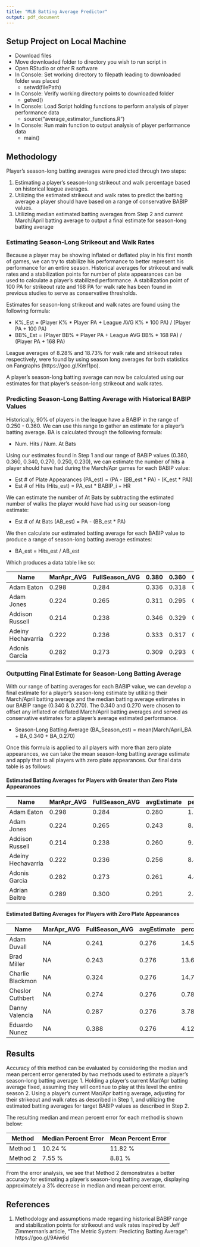 ```yaml
---
title: "MLB Batting Average Predictor"
output: pdf_document
---
```


## Setup Project on Local Machine

- Download files
- Move downloaded folder to directory you wish to run script in
- Open RStudio or other R software
- In Console: Set working directory to filepath leading to downloaded folder was placed
    - setwd(filePath)
- In Console: Verify working directory points to downloaded folder
    - getwd()
- In Console: Load Script holding functions to perform analysis of player performance data
    - source("average_estimator_functions.R")
- In Console: Run main function to output analysis of player performance data
    - main()

## Methodology
Player's season-long batting averages were predicted through two steps:

1. Estimating a player's season-long strikeout and walk percentage based on historical league averages.  
2. Utilizing the estimated strikeout and walk rates to predict the batting average a player should have based on a range
of conservative BABIP values.
3. Utilizing median estimated batting averages from Step 2 and current March/April batting average to output a final estimate for season-long batting average

### Estimating Season-Long Strikeout and Walk Rates
Because a player may be showing inflated or deflated play in his first month of games, we can try to stabilize his performance to better represent his performance for an entire season. Historical averages for strikeout and walk rates and a stabilization points for number of plate appearances can be used to calculate a player's stabilized performance. A stabilization point of 100 PA for strikeout rate and 168 PA for walk rate has been found in previous studies to serve as conservative thresholds. 

Estimates for season-long strikeout and walk rates are found using the following formula: 

- K%_Est = (Player K% * Player PA + League AVG K% * 100 PA) / (Player PA  + 100 PA)
- BB%_Est = (Player BB% * Player PA + League AVG BB% * 168 PA) / (Player PA  + 168 PA)

League averages of 8.28% and 18.73% for walk rate and strikeout rates respectively, were found by using season long averages for both statistics on 
Fangraphs (https://goo.gl/Kmf1po).

A player's season-long batting average can now be calculated using our estimates for that player's season-long strikeout and walk rates.

### Predicting Season-Long Batting Average with Historical BABIP Values
Historically, 90% of players in the league have a BABIP in the range of 0.250 - 0.360. We can use this range to gather an estimate for a player's batting average. BA is calculated through the following formula: 

- Num. Hits / Num. At Bats

Using our estimates found in Step 1 and our range of BABIP values (0.380, 0.360, 0.340, 0.270, 0.250, 0.230), we can estimate the number of hits a player should have had during the March/Apr games for each BABIP value:

- Est # of Plate Appearances (PA_est) = (PA - (BB_est * PA) - (K_est * PA))
- Est # of Hits (Hits_est) = PA_est * BABIP_i + HR

We can estimate the number of At Bats by subtracting the estimated number of walks the player would have had using our season-long estimate:

- Est # of At Bats (AB_est) = PA - (BB_est * PA)

We then calculate our estimated batting average for each BABIP value to produce a range of season-long batting average estimates:

- BA_est = Hits_est / AB_est

Which produces a data table like so: 

Name                | MarApr_AVG | FullSeason_AVG | 0.380  | 0.360  | 0.340  | 0.270  | 0.250  | 0.230
------------------- | ---------- | -------------- | ----- | ----- | ----- | ----- | ----- | -----
Adam Eaton          | 0.298      |    0.284       | 0.336 | 0.318 | 0.302 | 0.241 | 0.224 | 0.207
Adam Jones          | 0.224      |    0.265       | 0.311 | 0.295 | 0.280 | 0.225 | 0.210 | 0.194
Addison Russell     | 0.214      |    0.238       | 0.346 | 0.329 | 0.313 | 0.254 | 0.237 | 0.221
Adeiny Hechavarria  | 0.222      |    0.236       | 0.333 | 0.317 | 0.301 | 0.244 | 0.229 | 0.212
Adonis Garcia       | 0.282      |    0.273       | 0.309 | 0.293 | 0.278 | 0.222 | 0.207 | 0.192


### Outputting Final Estimate for Season-Long Batting Average
With our range of batting averages for each BABIP value, we can develop a final estimate for a player's season-long estimate by utilizing their March/April batting average and the median batting average estimates in our BABIP range (0.340 & 0.270). The 0.340 and 0.270 were chosen to offset any inflated or deflated March/April batting averages and served as conservative estimates for a player's average estimated performance. 

- Season-Long Batting Average (BA_Season_est) = mean(March/April_BA + BA_0.340 + BA_0.270)





Once this formula is applied to all players with more than zero plate appearances, we can take the mean season-long batting average estimate and apply that to all players with zero plate appearances. Our final data table is as follows: 

#### Estimated Batting Averages for Players with Greater than Zero Plate Appearances
Name               | MarApr_AVG    |FullSeason_AVG  |avgEstimate    |percentError
------------------ | ------------- | -------------- | --------- | ----------
Adam Eaton         | 0.298         | 0.284          |  0.280    | 1.29 %
Adam Jones         | 0.224         | 0.265          |  0.243    | 8.26 %
Addison Russell    | 0.214         | 0.238          |  0.260    | 9.38 &
Adeiny Hechavarria | 0.222         | 0.236          |  0.256    | 8.44 %
Adonis Garcia      | 0.282         | 0.273          |  0.261    | 4.45 %
Adrian Beltre      | 0.289         | 0.300          |  0.291    | 2.87 %

#### Estimated Batting Averages for Players with Zero Plate Appearances
Name               | MarApr_AVG    |FullSeason_AVG  |avgEstimate    |percentError
------------------ | ------------- | -------------- | --------- | ----------
Adam Duvall        | NA         | 0.241          |  0.276    | 14.58 %
Brad Miller        | NA         | 0.243          |  0.276    | 13.64 %
Charlie Blackmon   | NA         | 0.324          |  0.276    | 14.77 &
Cheslor Cuthbert   | NA         | 0.274          |  0.276    | 0.78 %
Danny Valencia     | NA         | 0.287          |  0.276    | 3.78 %
Eduardo Nunez      | NA         | 0.388          |  0.276    | 4.12 %

## Results
Accuracy of this method can be evaluated by considering the median and mean percent error generated by two methods used to estimate a player's season-long batting average:
1. Holding a player's current Mar/Apr batting average fixed, assuming they will continue to play at this level the entire season
2. Using a player's current Mar/Apr batting average, adjusting for their strikeout and walk rates as described in Step 1, and utilizing the estimated batting averages for target BABIP values as described in Step 2.

The resulting median and mean percent error for each method is shown below:

Method             | Median Percent Error | Mean Percent Error
------------------ | -------------------- | ------------------
Method 1           | 10.24 %              | 11.82 %               
Method 2           | 7.55 %               | 8.81 %  

From the error analysis, we see that Method 2 demonstrates a better accuracy for estimating a player's season-long batting average, displaying approximately a 3% decrease in median and mean percent error.

## References
1. Methodology and assumptions made regarding historical BABIP range and stabilization points for strikeout and walk rates inspired by Jeff Zimmerman's article, "The Metric System: Predicting Batting Average": https://goo.gl/9Aiw6d

